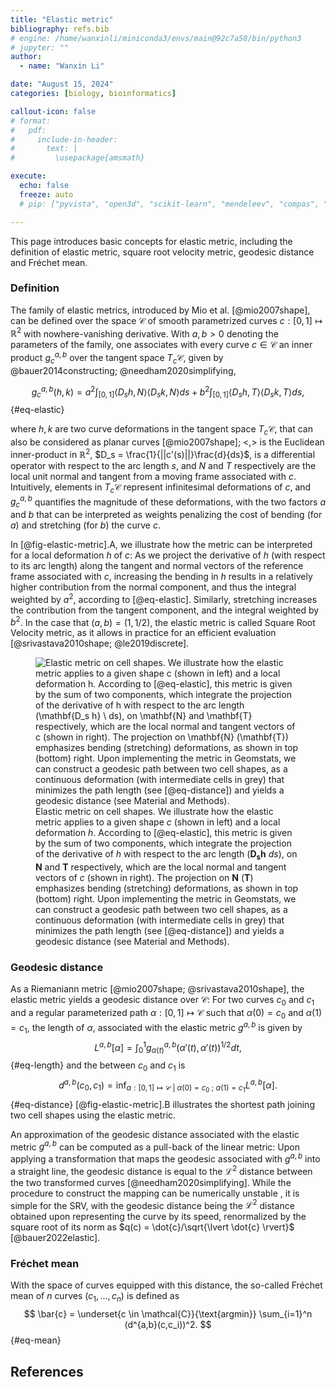```yaml
---
title: "Elastic metric"
bibliography: refs.bib
# engine: /home/wanxinli/miniconda3/envs/main@92c7a58/bin/python3
# jupyter: ""
author:
  - name: "Wanxin Li" 

date: "August 15, 2024"
categories: [biology, bioinformatics]    

callout-icon: false
# format:
#   pdf:
#     include-in-header:
#       text: |
#         \usepackage{amsmath}

execute:
  echo: false
  freeze: auto
  # pip: ["pyvista", "open3d", "scikit-learn", "mendeleev", "compas", "matplotlib"]

---
```

This page introduces basic concepts for elastic metric, including the definition of elastic metric, square root velocity metric, geodesic distance and Fréchet mean. 

### Definition
The family of elastic metrics, introduced by Mio et al. [@mio2007shape], can be defined over the space $\mathcal{C}$ of smooth parametrized curves $c:[0,1]\mapsto \mathbb{R}^2$ with nowhere-vanishing derivative. With $a,b>0$ denoting the parameters of the family, one associates with every curve $c \in \mathcal{C}$ an inner product $g^{a, b}_c$ over the tangent space $T_c{\mathcal{C}}$, given by @bauer2014constructing; @needham2020simplifying,

$$g^{a, b}_c(h, k) = a^2\int_{[0,1]}\langle D_sh, N\rangle\langle D_sk, N\rangle ds + b^2 \int_{[0,1]}\langle D_sh, T\rangle\langle D_sk, T\rangle ds,$${#eq-elastic}

where $h,k$ are two curve deformations in  the tangent space $T_c{\mathcal{C}}$, that can also be considered as planar curves [@mio2007shape]; $<,>$ is the Euclidean inner-product in $\mathbb{R}^2$, $D_s = \frac{1}{||c'(s)||}\frac{d}{ds}$, is a differential operator with respect to the arc length $s$, and $N$ and $T$ respectively are the local unit normal and tangent from a moving frame associated with $c$.  
 Intuitively, elements in $T_c{\mathcal{C}}$ represent infinitesimal deformations of $c$, and $g^{a, b}_c$ quantifies the magnitude of these deformations, with the two factors $a$ and $b$ that can be interpreted as weights penalizing the cost of bending (for $a$) and stretching (for $b$) the curve $c$.

In [@fig-elastic-metric].A, we illustrate how the metric can be interpreted for a local deformation $h$ of $c$: As we project the derivative of $h$ (with respect to its arc length) along the tangent and normal vectors of the reference frame associated with $c$, increasing the bending in $h$ results in a relatively higher contribution from the normal component, and thus the integral weighted by $a^2$, according to [@eq-elastic]. Similarly, stretching increases the contribution from the tangent component, and the integral weighted by $b^2$. In the case that $(a,b)=(1,1/2)$, the elastic metric is called Square Root Velocity metric, as it allows in practice for an efficient evaluation [@srivastava2010shape; @le2019discrete].

![Elastic metric on cell shapes. \textbf{A:} We illustrate how the elastic metric applies to a given shape $c$ (shown in left) and a local deformation $h$. According to [@eq-elastic], this metric is given by the sum of two components, which integrate the projection of the derivative of $h$ with respect to the arc length ($\mathbf{D_s h} \ ds$), on $\mathbf{N}$ and $\mathbf{T}$ respectively, which are the local normal and tangent vectors of $c$ (shown in right). The projection on $\mathbf{N}$ ($\mathbf{T}$) emphasizes bending (stretching) deformations, as shown in top (bottom) right. \textbf{B:} Upon implementing the metric in Geomstats, we can construct a geodesic path between two cell shapes, as a continuous deformation (with intermediate cells in grey) that minimizes the path length (see [@eq-distance]) and yields a geodesic distance (see Material and Methods).](figs/elastic_metric.png){#fig-elastic-metric}


### Geodesic distance
As a Riemaniann metric [@mio2007shape; @srivastava2010shape], the elastic metric yields a geodesic distance over $\mathcal{C}$: For two curves $c_0$ and $c_1$ and a regular parameterized path $\alpha:[0,1] \mapsto \mathcal{C}$ such that $\alpha(0)=c_0$ and $\alpha(1)=c_1$, the length of $\alpha$, associated with the elastic metric $g^{a,b}$ is given by
$$
L^{a,b}[\alpha] = \int_0^1 g^{a,b}_{\alpha(t)} (\alpha'(t),\alpha'(t))^{1/2}dt,
$${#eq-length}
and the \emph{geodesic} \emph{distance} between $c_0$ and $c_1$ is
$$
d^{a,b}(c_0,c_1) = \inf_{\alpha:[0,1] \mapsto \mathcal{C} \ | \ \alpha(0)=c_0 \ ; \ \alpha(1)=c_1} L^{a,b}[\alpha]. 
$${#eq-distance}
[@fig-elastic-metric].B illustrates the shortest path joining two cell shapes using the elastic metric.

An approximation of the geodesic distance associated with the elastic metric $g^{a,b}$ can be computed as a pull-back of the linear metric: Upon applying a transformation that maps the geodesic associated with $g^{a, b}$ into a straight line, the geodesic distance is equal to the $\mathcal{L}^2$ distance between the two transformed curves [@needham2020simplifying]. 
While the procedure to construct the mapping can be numerically unstable \cite{bauer2014constructing,needham2020simplifying}, it is simple for the SRV, with the geodesic distance being the $\mathcal{L}^2$ distance obtained upon representing the curve by its speed, renormalized by the square root of its norm as
$q(c) = \dot{c}/\sqrt{\lvert \dot{c} \rvert}$ [@bauer2022elastic].

### Fréchet mean
With the space of curves equipped with this distance, the so-called Fréchet mean of $n$ curves $(c_1,\ldots,c_n)$ \cite{miolane2020introduction} is defined as
$$
\bar{c} =  \underset{c \in \mathcal{C}}{\text{argmin}} \sum_{i=1}^n (d^{a,b}(c,c_i))^2. 
$${#eq-mean}


## References




